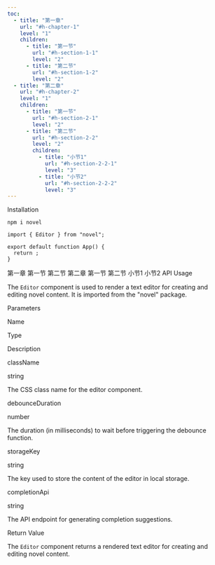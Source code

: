```yaml
---
toc: 
  - title: "第一章"
    url: "#h-chapter-1"
    level: "1"
    children:
      - title: "第一节"
        url: "#h-section-1-1"
        level: "2"
      - title: "第二节"
        url: "#h-section-1-2"
        level: "2"
  - title: "第二章"
    url: "#h-chapter-2"
    level: "1"
    children:
      - title: "第一节"
        url: "#h-section-2-1"
        level: "2"
      - title: "第二节"
        url: "#h-section-2-2"
        level: "2"
        children:
          - title: "小节1"
            url: "#h-section-2-2-1"
            level: "3"
          - title: "小节2"
            url: "#h-section-2-2-2"
            level: "3"
---
```

<STitle>
Installation
</STitle>

<SCodeBlockTab>

<SCodeBlock language="plaintext" focus="" filename="Universal" tabid="0">

```plaintext
npm i novel
```
</SCodeBlock>

</SCodeBlockTab>

<SCodeBlockTab>

<SCodeBlock language="plaintext" focus="" filename="Universal" tabid="0">

```plaintext
import { Editor } from "novel";

export default function App() {
  return ;
}
```
</SCodeBlock>

</SCodeBlockTab>

<SH level="1" id="h-chapter-1">
第一章
</SH>
<SH level="2" id="h-section-1-1">
第一节
</SH>
<SH level="2" id="h-section-1-2">
第二节
</SH>

<SH level="1" id="h-chapter-2">
第二章
</SH>
<SH level="2" id="h-section-2-1">
第一节
</SH>
<SH level="2" id="h-section-2-2">
第二节
</SH>


<SH level="3" id="h-section-2-2-1">
小节1
</SH>
<SH level="3" id="h-section-2-2-2">
小节2
</SH>
   
<STitle>
API Usage
</STitle>

The <code>Editor</code> component is used to render a text editor for creating and editing novel content. It is ​&#8203;imported from the "novel" package.

Parameters

<STable colgroup="200,200,200" width="600">
<STableRow>
<STableHeader colspan="1" rowspan="1" colwidth="200" >

Name

</STableHeader>
<STableHeader colspan="1" rowspan="1" colwidth="200" >

Type

</STableHeader>
<STableHeader colspan="1" rowspan="1" colwidth="200" >

Description

</STableHeader>
</STableRow>

<STableRow>
<STableCell colspan="1" rowspan="1" colwidth="200" >

className

</STableCell>
<STableCell colspan="1" rowspan="1" colwidth="200" >

string

</STableCell>
<STableCell colspan="1" rowspan="1" colwidth="200" >

The CSS class name for the editor component.

</STableCell>
</STableRow>

<STableRow>
<STableCell colspan="1" rowspan="1" colwidth="200" >

debounceDuration

</STableCell>
<STableCell colspan="1" rowspan="1" colwidth="200" >

number

</STableCell>
<STableCell colspan="1" rowspan="1" colwidth="200" >

The duration &#40;in milliseconds&#41; to wait before triggering the debounce function.

</STableCell>
</STableRow>

<STableRow>
<STableCell colspan="1" rowspan="1" colwidth="200" >

storageKey

</STableCell>
<STableCell colspan="1" rowspan="1" colwidth="200" >

string

</STableCell>
<STableCell colspan="1" rowspan="1" colwidth="200" >

The key used to store the content of the editor in local storage.

</STableCell>
</STableRow>

<STableRow>
<STableCell colspan="1" rowspan="1" colwidth="200" >

completionApi

</STableCell>
<STableCell colspan="1" rowspan="1" colwidth="200" >

string

</STableCell>
<STableCell colspan="1" rowspan="1" colwidth="200" >

The API endpoint for generating completion suggestions.

</STableCell>
</STableRow>

</STable>

Return Value

The <code>Editor</code> component returns a rendered text editor for creating and editing novel content.
